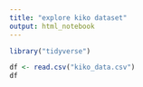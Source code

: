 ```yaml
---
title: "explore kiko dataset"
output: html_notebook
---
```


```r
library("tidyverse")
```

```r
df <- read.csv("kiko_data.csv")
df
```

